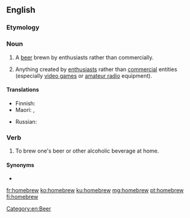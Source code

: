 ==English==
{{wikipedia}}

===Etymology===
{{compound|home|brew|lang=en}}

===Noun===
{{en-noun}}

# A [[beer]] brewn by enthusiasts rather than commercially.
# {{lb|en|informal}} Anything created by [[enthusiast]]s rather than [[commercial]] entities (especially [[video game]]s or [[amateur radio]] equipment).

====Translations====
{{trans-top|beer}}
* Finnish: {{t|fi|kotiolut}}
* Maori: {{t|mi|paikaka}}, {{t|mi|toukorere}}
{{trans-mid}}
* Russian: {{t|ru|кра́фтовое пи́во}}
{{trans-bottom}}

===Verb===
{{en-verb}}

# To brew one's beer or other alcoholic beverage at home.

====Synonyms====
* {{l|en|craft beer}}

[[Category:en:Beer]]

[[fr:homebrew]]
[[ko:homebrew]]
[[ku:homebrew]]
[[mg:homebrew]]
[[pt:homebrew]]
[[fi:homebrew]]